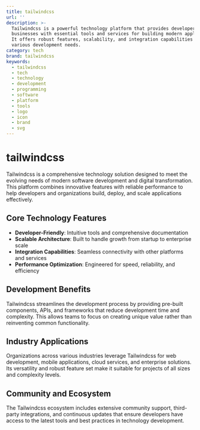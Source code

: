 ```yaml
---
title: tailwindcss
url: ''
description: >-
  Tailwindcss is a powerful technology platform that provides developers and
  businesses with essential tools and services for building modern applications.
  It offers robust features, scalability, and integration capabilities for
  various development needs.
category: tech
brand: tailwindcss
keywords:
  - tailwindcss
  - tech
  - technology
  - development
  - programming
  - software
  - platform
  - tools
  - logo
  - icon
  - brand
  - svg
---
```


# tailwindcss

Tailwindcss is a comprehensive technology solution designed to meet the evolving needs of modern software development and digital transformation. This platform combines innovative features with reliable performance to help developers and organizations build, deploy, and scale applications effectively.

## Core Technology Features

- **Developer-Friendly**: Intuitive tools and comprehensive documentation
- **Scalable Architecture**: Built to handle growth from startup to enterprise scale
- **Integration Capabilities**: Seamless connectivity with other platforms and services
- **Performance Optimization**: Engineered for speed, reliability, and efficiency

## Development Benefits

Tailwindcss streamlines the development process by providing pre-built components, APIs, and frameworks that reduce development time and complexity. This allows teams to focus on creating unique value rather than reinventing common functionality.

## Industry Applications

Organizations across various industries leverage Tailwindcss for web development, mobile applications, cloud services, and enterprise solutions. Its versatility and robust feature set make it suitable for projects of all sizes and complexity levels.

## Community and Ecosystem

The Tailwindcss ecosystem includes extensive community support, third-party integrations, and continuous updates that ensure developers have access to the latest tools and best practices in technology development.
